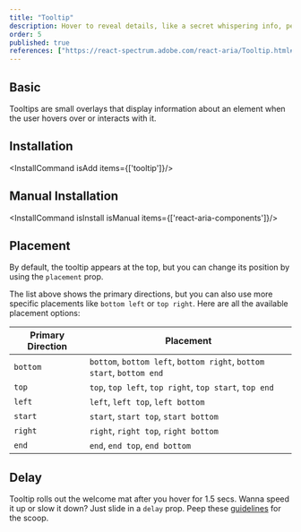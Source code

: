 ```yaml
---
title: "Tooltip"
description: Hover to reveal details, like a secret whispering info, perfect for extra hints or help where needed.
order: 5
published: true
references: ["https://react-spectrum.adobe.com/react-aria/Tooltip.html#props", "https://github.com/jamiebuilds/tailwindcss-animate"]
---
```



## Basic
Tooltips are small overlays that display information about an element when the user hovers over or interacts with it.
<How toUse="overlays/tooltip-demo" />

## Installation
<InstallCommand isAdd items={['tooltip']}/>

## Manual Installation
<InstallCommand isInstall isManual items={['react-aria-components']}/>

<SourceCode toShow='tooltip'/>

## Placement
By default, the tooltip appears at the top, but you can change its position by using the `placement` prop.
<How isCenter={false} toUse="overlays/tooltip-placement-demo" />

The list above shows the primary directions, but you can also use more specific placements like `bottom left` or `top right`. Here are all the available placement options:

| Primary Direction | Placement                                                             |
|-------------------|-----------------------------------------------------------------------|
| `bottom`          | `bottom`, `bottom left`, `bottom right`, `bottom start`, `bottom end` |
| `top`             | `top`, `top left`, `top right`, `top start`, `top end`                |
| `left`            | `left`, `left top`, `left bottom`                                     |
| `start`           | `start`, `start top`, `start bottom`                                  |
| `right`           | `right`, `right top`, `right bottom`                                  |
| `end`             | `end`, `end top`, `end bottom`                                        |

## Delay
Tooltip rolls out the welcome mat after you hover for 1.5 secs. Wanna speed it up or slow it down? Just slide in a `delay` prop. Peep these [guidelines](https://spectrum.adobe.com/page/tooltip/#Immediate-or-delayed-appearance) for the scoop.
<How toUse="overlays/tooltip-delay-demo" />
